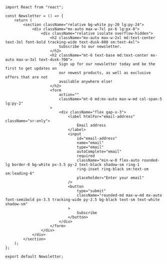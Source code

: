 ```tsx
import React from "react";

const Newsletter = () => {
    return (
        <section className="relative bg-white py-20 lg:py-24">
            <div className="mx-auto max-w-7xl px-6 lg:px-8">
                <div className="relative isolate overflow-hidden">
                    <h2 className="mx-auto max-w-2xl md:text-center text-3xl font-bold tracking-wide text-dusk-800 sm:text-4xl">
                        Subscribe to our newsletter.
                    </h2>
                    <h2 className="mt-6 text-base md:text-center mx-auto max-w-3xl text-dusk-700">
                        Sign up for our newsletter today and be the first to get updates on
                        our newest products, as well as exclusive offers that are not
                        available anywhere else!
                    </h2>
                    <form
                        action=""
                        className="mt-6 md:mx-auto max-w-md col-span-5 lg:py-2"
                    >
                        <div className="flex gap-x-3">
                            <label htmlFor="email-address" className="sr-only">
                                Email address
                            </label>
                            <input
                                id="email-address"
                                name="email"
                                type="email"
                                autoComplete="email"
                                required
                                className="min-w-0 flex-auto rounded-lg border-0 bg-white px-3.5 py-2 text-black shadow-sm ring-1 
                                ring-inset ring-black sm:text-sm sm:leading-6"
                                placeholder="Enter your email"
                            />
                            <button
                                type="submit"
                                className="rounded-md max-w-md mx-auto font-semibold px-3.5 tracking-wide py-2.5 bg-black text-sm text-white shadow-sm"
                            >
                                Subscribe
                            </button>
                        </div>
                    </form>
                </div>
            </div>
        </section>
    );
};

export default Newsletter;
```